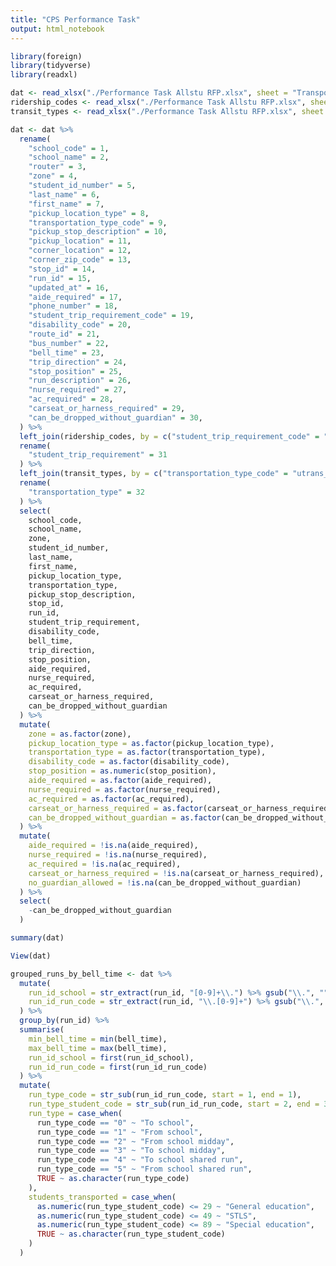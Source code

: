 ```yaml
---
title: "CPS Performance Task"
output: html_notebook
---
```


```r
library(foreign)
library(tidyverse)
library(readxl)

dat <- read_xlsx("./Performance Task Allstu RFP.xlsx", sheet = "Transportation Data", col_types = rep("text", 30))
ridership_codes <- read_xlsx("./Performance Task Allstu RFP.xlsx", sheet = "Ridership Codes", col_types = rep("text", 2))
transit_types <- read_xlsx("./Performance Task Allstu RFP.xlsx", sheet = "Trans Types", col_types = rep("text", 2))

dat <- dat %>% 
  rename(
    "school_code" = 1, 
    "school_name" = 2, 
    "router" = 3, 
    "zone" = 4, 
    "student_id_number" = 5, 
    "last_name" = 6, 
    "first_name" = 7, 
    "pickup_location_type" = 8, 
    "transportation_type_code" = 9, 
    "pickup_stop_description" = 10, 
    "pickup_location" = 11, 
    "corner_location" = 12, 
    "corner_zip_code" = 13, 
    "stop_id" = 14,
    "run_id" = 15, 
    "updated_at" = 16, 
    "aide_required" = 17, 
    "phone_number" = 18, 
    "student_trip_requirement_code" = 19, 
    "disability_code" = 20, 
    "route_id" = 21, 
    "bus_number" = 22, 
    "bell_time" = 23, 
    "trip_direction" = 24, 
    "stop_position" = 25, 
    "run_description" = 26, 
    "nurse_required" = 27, 
    "ac_required" = 28, 
    "carseat_or_harness_required" = 29, 
    "can_be_dropped_without_guardian" = 30, 
  ) %>% 
  left_join(ridership_codes, by = c("student_trip_requirement_code" = "user_elgcd")) %>% 
  rename(
    "student_trip_requirement" = 31
  ) %>% 
  left_join(transit_types, by = c("transportation_type_code" = "utrans_typ")) %>% 
  rename(
    "transportation_type" = 32
  ) %>% 
  select(
    school_code, 
    school_name, 
    zone, 
    student_id_number, 
    last_name, 
    first_name, 
    pickup_location_type, 
    transportation_type, 
    pickup_stop_description, 
    stop_id, 
    run_id, 
    student_trip_requirement, 
    disability_code, 
    bell_time, 
    trip_direction, 
    stop_position,
    aide_required, 
    nurse_required, 
    ac_required, 
    carseat_or_harness_required, 
    can_be_dropped_without_guardian
  ) %>% 
  mutate(
    zone = as.factor(zone),
    pickup_location_type = as.factor(pickup_location_type),
    transportation_type = as.factor(transportation_type),
    disability_code = as.factor(disability_code),
    stop_position = as.numeric(stop_position),
    aide_required = as.factor(aide_required), 
    nurse_required = as.factor(nurse_required), 
    ac_required = as.factor(ac_required), 
    carseat_or_harness_required = as.factor(carseat_or_harness_required), 
    can_be_dropped_without_guardian = as.factor(can_be_dropped_without_guardian)
  ) %>%
  mutate(
    aide_required = !is.na(aide_required),
    nurse_required = !is.na(nurse_required),
    ac_required = !is.na(ac_required),
    carseat_or_harness_required = !is.na(carseat_or_harness_required),
    no_guardian_allowed = !is.na(can_be_dropped_without_guardian)
  ) %>% 
  select(
    -can_be_dropped_without_guardian
  )
```

```r
summary(dat)
```
```r
View(dat)
```

```r
grouped_runs_by_bell_time <- dat %>% 
  mutate(
    run_id_school = str_extract(run_id, "[0-9]+\\.") %>% gsub("\\.", "", .), 
    run_id_run_code = str_extract(run_id, "\\.[0-9]+") %>% gsub("\\.", "", .)
  ) %>% 
  group_by(run_id) %>% 
  summarise(
    min_bell_time = min(bell_time), 
    max_bell_time = max(bell_time), 
    run_id_school = first(run_id_school), 
    run_id_run_code = first(run_id_run_code)
  ) %>% 
  mutate(
    run_type_code = str_sub(run_id_run_code, start = 1, end = 1), 
    run_type_student_code = str_sub(run_id_run_code, start = 2, end = 3), 
    run_type = case_when(
      run_type_code == "0" ~ "To school", 
      run_type_code == "1" ~ "From school",
      run_type_code == "2" ~ "From school midday",
      run_type_code == "3" ~ "To school midday",
      run_type_code == "4" ~ "To school shared run",
      run_type_code == "5" ~ "From school shared run",
      TRUE ~ as.character(run_type_code)
    ), 
    students_transported = case_when(
      as.numeric(run_type_student_code) <= 29 ~ "General education", 
      as.numeric(run_type_student_code) <= 49 ~ "STLS", 
      as.numeric(run_type_student_code) <= 89 ~ "Special education", 
      TRUE ~ as.character(run_type_student_code)
    )
  )
```


